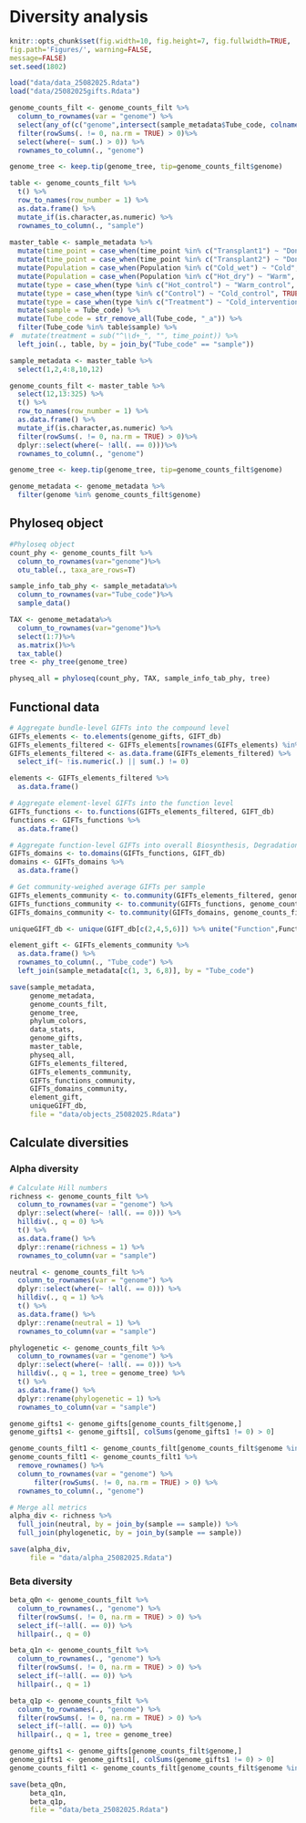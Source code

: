 # Diversity analysis
```r
knitr::opts_chunk$set(fig.width=10, fig.height=7, fig.fullwidth=TRUE,
fig.path='Figures/', warning=FALSE,
message=FALSE)
set.seed(1802)
```

```r
load("data/data_25082025.Rdata")
load("data/25082025gifts.Rdata")
```

```r
genome_counts_filt <- genome_counts_filt %>% 
  column_to_rownames(var = "genome") %>%
  select(any_of(c("genome",intersect(sample_metadata$Tube_code, colnames(read_counts))))) %>%
  filter(rowSums(. != 0, na.rm = TRUE) > 0)%>% 
  select(where(~ sum(.) > 0)) %>% 
  rownames_to_column(., "genome")

genome_tree <- keep.tip(genome_tree, tip=genome_counts_filt$genome)

table <- genome_counts_filt %>%
  t() %>%
  row_to_names(row_number = 1) %>% 
  as.data.frame() %>% 
  mutate_if(is.character,as.numeric) %>% 
  rownames_to_column(., "sample")
  
master_table <- sample_metadata %>%
  mutate(time_point = case_when(time_point %in% c("Transplant1") ~ "Donor1", TRUE ~ time_point)) %>%
  mutate(time_point = case_when(time_point %in% c("Transplant2") ~ "Donor2", TRUE ~ time_point)) %>%
  mutate(Population = case_when(Population %in% c("Cold_wet") ~ "Cold", TRUE ~ Population)) %>%
  mutate(Population = case_when(Population %in% c("Hot_dry") ~ "Warm", TRUE ~ Population)) %>%
  mutate(type = case_when(type %in% c("Hot_control") ~ "Warm_control", TRUE ~ type)) %>%
  mutate(type = case_when(type %in% c("Control") ~ "Cold_control", TRUE ~ type)) %>%
  mutate(type = case_when(type %in% c("Treatment") ~ "Cold_intervention", TRUE ~ type)) %>%
  mutate(sample = Tube_code) %>%
  mutate(Tube_code = str_remove_all(Tube_code, "_a")) %>%
  filter(Tube_code %in% table$sample) %>%
#  mutate(treatment = sub("^\\d+_", "", time_point)) %>%
  left_join(., table, by = join_by("Tube_code" == "sample"))

sample_metadata <- master_table %>% 
  select(1,2,4:8,10,12)

genome_counts_filt <- master_table %>% 
  select(12,13:325) %>% 
  t() %>%
  row_to_names(row_number = 1) %>% 
  as.data.frame() %>% 
  mutate_if(is.character,as.numeric) %>% 
  filter(rowSums(. != 0, na.rm = TRUE) > 0)%>%
  dplyr::select(where(~ !all(. == 0)))%>% 
  rownames_to_column(., "genome")

genome_tree <- keep.tip(genome_tree, tip=genome_counts_filt$genome)

genome_metadata <- genome_metadata %>% 
  filter(genome %in% genome_counts_filt$genome)
```

## Phyloseq object
```r
#Phyloseq object
count_phy <- genome_counts_filt %>%
  column_to_rownames(var="genome")%>%
  otu_table(., taxa_are_rows=T)

sample_info_tab_phy <- sample_metadata%>%
  column_to_rownames(var="Tube_code")%>%
  sample_data()

TAX <- genome_metadata%>%
  column_to_rownames(var="genome")%>%
  select(1:7)%>%
  as.matrix()%>%
  tax_table()
tree <- phy_tree(genome_tree)

physeq_all = phyloseq(count_phy, TAX, sample_info_tab_phy, tree)
```

## Functional data

```r
# Aggregate bundle-level GIFTs into the compound level
GIFTs_elements <- to.elements(genome_gifts, GIFT_db)
GIFTs_elements_filtered <- GIFTs_elements[rownames(GIFTs_elements) %in% genome_counts_filt$genome, ]
GIFTs_elements_filtered <- as.data.frame(GIFTs_elements_filtered) %>%
  select_if(~ !is.numeric(.) || sum(.) != 0)

elements <- GIFTs_elements_filtered %>%
  as.data.frame()

# Aggregate element-level GIFTs into the function level
GIFTs_functions <- to.functions(GIFTs_elements_filtered, GIFT_db)
functions <- GIFTs_functions %>%
  as.data.frame()

# Aggregate function-level GIFTs into overall Biosynthesis, Degradation and Structural GIFTs
GIFTs_domains <- to.domains(GIFTs_functions, GIFT_db)
domains <- GIFTs_domains %>%
  as.data.frame()

# Get community-weighed average GIFTs per sample
GIFTs_elements_community <- to.community(GIFTs_elements_filtered, genome_counts_filt %>% column_to_rownames(., "genome") %>% tss(), GIFT_db)
GIFTs_functions_community <- to.community(GIFTs_functions, genome_counts_filt %>% column_to_rownames(., "genome") %>% tss(), GIFT_db)
GIFTs_domains_community <- to.community(GIFTs_domains, genome_counts_filt %>% column_to_rownames(., "genome") %>% tss(), GIFT_db)

uniqueGIFT_db <- unique(GIFT_db[c(2,4,5,6)]) %>% unite("Function",Function:Element, sep= "_", remove=FALSE)
```

```r
element_gift <- GIFTs_elements_community %>%
  as.data.frame() %>%
  rownames_to_column(., "Tube_code") %>%
  left_join(sample_metadata[c(1, 3, 6,8)], by = "Tube_code") 
```

```r
save(sample_metadata, 
     genome_metadata, 
     genome_counts_filt, 
     genome_tree,
     phylum_colors,
     data_stats,
     genome_gifts,
     master_table,
     physeq_all,
     GIFTs_elements_filtered,
     GIFTs_elements_community,
     GIFTs_functions_community,
     GIFTs_domains_community,
     element_gift,
     uniqueGIFT_db,
     file = "data/objects_25082025.Rdata")
```

## Calculate diversities

### Alpha diversity

```r
# Calculate Hill numbers
richness <- genome_counts_filt %>%
  column_to_rownames(var = "genome") %>%
  dplyr::select(where(~ !all(. == 0))) %>%
  hilldiv(., q = 0) %>%
  t() %>%
  as.data.frame() %>%
  dplyr::rename(richness = 1) %>%
  rownames_to_column(var = "sample")

neutral <- genome_counts_filt %>%
  column_to_rownames(var = "genome") %>%
  dplyr::select(where(~ !all(. == 0))) %>%
  hilldiv(., q = 1) %>%
  t() %>%
  as.data.frame() %>%
  dplyr::rename(neutral = 1) %>%
  rownames_to_column(var = "sample")

phylogenetic <- genome_counts_filt %>%
  column_to_rownames(var = "genome") %>%
  dplyr::select(where(~ !all(. == 0))) %>%
  hilldiv(., q = 1, tree = genome_tree) %>%
  t() %>%
  as.data.frame() %>%
  dplyr::rename(phylogenetic = 1) %>%
  rownames_to_column(var = "sample")

genome_gifts1 <- genome_gifts[genome_counts_filt$genome,]
genome_gifts1 <- genome_gifts1[, colSums(genome_gifts1 != 0) > 0]

genome_counts_filt1 <- genome_counts_filt[genome_counts_filt$genome %in% rownames(genome_gifts1),]
genome_counts_filt1 <- genome_counts_filt1 %>% 
  remove_rownames() %>% 
  column_to_rownames(var = "genome") %>% 
      filter(rowSums(. != 0, na.rm = TRUE) > 0) %>% 
  rownames_to_column(., "genome")

# Merge all metrics
alpha_div <- richness %>%
  full_join(neutral, by = join_by(sample == sample)) %>%
  full_join(phylogenetic, by = join_by(sample == sample))
```

```r
save(alpha_div, 
     file = "data/alpha_25082025.Rdata")
```

### Beta diversity

```r
beta_q0n <- genome_counts_filt %>%
  column_to_rownames(., "genome") %>%
  filter(rowSums(. != 0, na.rm = TRUE) > 0) %>%
  select_if(~!all(. == 0)) %>%
  hillpair(., q = 0)

beta_q1n <- genome_counts_filt %>%
  column_to_rownames(., "genome") %>%
  filter(rowSums(. != 0, na.rm = TRUE) > 0) %>%
  select_if(~!all(. == 0)) %>%
  hillpair(., q = 1)

beta_q1p <- genome_counts_filt %>%
  column_to_rownames(., "genome") %>%
  filter(rowSums(. != 0, na.rm = TRUE) > 0) %>%
  select_if(~!all(. == 0)) %>%
  hillpair(., q = 1, tree = genome_tree)

genome_gifts1 <- genome_gifts[genome_counts_filt$genome,]
genome_gifts1 <- genome_gifts1[, colSums(genome_gifts1 != 0) > 0]
genome_counts_filt1 <- genome_counts_filt[genome_counts_filt$genome %in% rownames(genome_gifts1),]
```

```r
save(beta_q0n, 
     beta_q1n, 
     beta_q1p, 
     file = "data/beta_25082025.Rdata")
```
